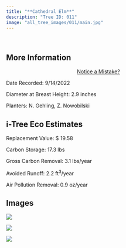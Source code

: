 ```yaml
---
title: "**Cathedral Elm**"
description: "Tree ID: 011"
image: "all_tree_images/011/main.jpg"
---
```


<br>

## **More Information**
::: column-margin
<center><a class="button" href="https://forms.gle/W6f5nwYxrM33hF4f7">Notice a Mistake?</a></center>
:::


Date Recorded:  9/14/2022

Diameter at Breast Height:  2.9  inches

Planters:  N. Gehling, Z. Nowobilski

## **i-Tree Eco Estimates**


 Replacement Value: $ 19.58

 Carbon Storage:  17.3  lbs

 Gross Carbon Removal:  3.1  lbs/year

 Avoided Runoff:  2.2  ft<sup>3</sup>/year

 Air Pollution Removal:  0.9  oz/year

## **Images**


 ![](all_tree_images/011/IMG_6339.jpg)

 ![](all_tree_images/011/IMG_6346.jpg)

 ![](all_tree_images/011/main.jpg)
